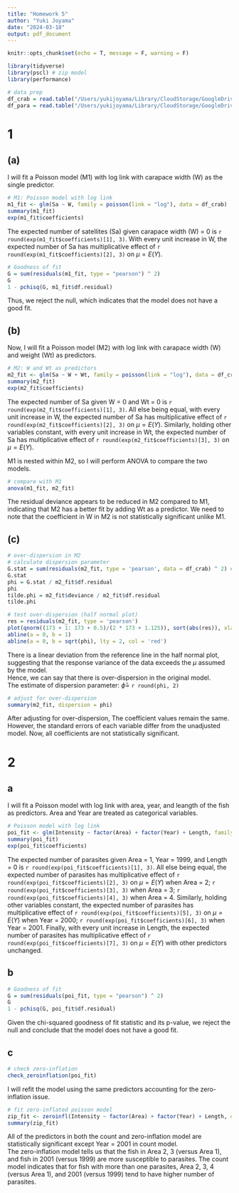 ```yaml
---
title: "Homework 5"
author: "Yuki Joyama"
date: "2024-03-18"
output: pdf_document
---
```


```r
knitr::opts_chunk$set(echo = T, message = F, warning = F)

library(tidyverse)
library(pscl) # zip model
library(performance)
```

```r
# data prep 
df_crab = read.table("/Users/yukijoyama/Library/CloudStorage/GoogleDrive-jikeyu1995@gmail.com/My Drive/version_control/MS-biostats/Biostatistical Methods 2/Biostatistical Methods 2/p8131_hw5_files/HW5-crab.txt", header = TRUE)
df_para = read.table("/Users/yukijoyama/Library/CloudStorage/GoogleDrive-jikeyu1995@gmail.com/My Drive/version_control/MS-biostats/Biostatistical Methods 2/Biostatistical Methods 2/p8131_hw5_files/HW5-parasite.txt", header = TRUE)
```

# 1
## (a)
I will fit a Poisson model (M1) with log link with carapace width (W) as the single predictor.

```r
# M1: Poisson model with log link
m1_fit <- glm(Sa ~ W, family = poisson(link = "log"), data = df_crab)
summary(m1_fit)
exp(m1_fit$coefficients)
```

The expected number of satellites (Sa) given carapace width (W) = 0 is `r round(exp(m1_fit$coefficients)[1], 3)`. With every unit increase in W, the expected number of Sa has multiplicative effect of `r round(exp(m1_fit$coefficients)[2], 3)` on $\mu=E(Y)$.

```r
# Goodness of fit
G = sum(residuals(m1_fit, type = "pearson") ^ 2) 
G 
1 - pchisq(G, m1_fit$df.residual)
```

Thus, we reject the null, which indicates that the model does not have a good fit. 

## (b)
Now, I will fit a Poisson model (M2) with log link with carapace width (W) and weight (Wt) as predictors.

```r
# M2: W and Wt as predictors
m2_fit <- glm(Sa ~ W + Wt, family = poisson(link = "log"), data = df_crab)
summary(m2_fit)
exp(m2_fit$coefficients)
```

The expected number of Sa given W = 0 and Wt = 0 is `r round(exp(m2_fit$coefficients)[1], 3)`. All else being equal, with every unit increase in W, the expected number of Sa has multiplicative effect of `r round(exp(m2_fit$coefficients)[2], 3)` on $\mu=E(Y)$. Similarly, holding other variables constant, with every unit increase in Wt, the expected number of Sa has multiplicative effect of `r round(exp(m2_fit$coefficients)[3], 3)` on $\mu=E(Y)$.   

M1 is nested within M2, so I will perform ANOVA to compare the two models. 
```r
# compare with M1
anova(m1_fit, m2_fit)
```

The residual deviance appears to be reduced in M2 compared to M1, indicating that M2 has a better fit by adding Wt as a predictor. We need to note that the coefficient in W in M2 is not statistically significant unlike M1.

## (c)
```r
# over-dispersion in M2
# calculate dispersion parameter
G.stat = sum(residuals(m2_fit, type = 'pearson', data = df_crab) ^ 2) # pearson chisq 
G.stat
phi = G.stat / m2_fit$df.residual
phi
tilde.phi = m2_fit$deviance / m2_fit$df.residual
tilde.phi 

# test over-dispersion (half normal plot)
res = residuals(m2_fit, type = 'pearson')
plot(qnorm((173 + 1: 173 + 0.5)/(2 * 173 + 1.125)), sort(abs(res)), xlab = 'Expected Half-Normal Order Stats', ylab = 'Ordered Abs Pearson Residuals')
abline(a = 0, b = 1)
abline(a = 0, b = sqrt(phi), lty = 2, col = 'red')
```

There is a linear deviation from the reference line in the half normal plot, suggesting that the response variance of the data exceeds the $\mu$ assumed by the model.   
Hence, we can say that there is over-dispersion in the original model.  
The estimate of dispersion parameter: $\hat\phi=$ `r round(phi, 2)`

```r
# adjust for over-dispersion
summary(m2_fit, dispersion = phi)
```

After adjusting for over-dispersion, The coefficient values remain the same. However, the standard errors of each variable differ from the unadjusted model. Now, all coefficients are not statistically significant.

# 2
## a
I will fit a Poisson model with log link with area, year, and leangth of the fish as predictors. Area and Year are treated as categorical variables. 
```r
# Poisson model with log link
poi_fit <- glm(Intensity ~ factor(Area) + factor(Year) + Length, family = poisson(link = "log"), data = df_para)
summary(poi_fit)
exp(poi_fit$coefficients)
```

The expected number of parasites given Area = 1, Year = 1999, and Length = 0 is `r round(exp(poi_fit$coefficients)[1], 3)`. All else being equal, the expected number of parasites has multiplicative effect of `r round(exp(poi_fit$coefficients)[2], 3)` on $\mu=E(Y)$ when Area = 2; `r round(exp(poi_fit$coefficients)[3], 3)` when Area = 3; `r round(exp(poi_fit$coefficients)[4], 3)` when Area = 4. Similarly, holding other variables constant, the expected number of parasites has multiplicative effect of `r round(exp(poi_fit$coefficients)[5], 3)` on $\mu=E(Y)$ when Year = 2000; `r round(exp(poi_fit$coefficients)[6], 3)` when Year = 2001. Finally, with every unit increase in Length, the expected number of parasites has multiplicative effect of `r round(exp(poi_fit$coefficients)[7], 3)` on $\mu=E(Y)$ with other predictors unchanged.

## b
```r
# Goodness of fit
G = sum(residuals(poi_fit, type = "pearson") ^ 2) 
G 
1 - pchisq(G, poi_fit$df.residual)
```

Given the chi-squared goodness of fit statistic and its p-value, we reject the null and conclude that the model does not have a good fit.

## c
```r
# check zero-inflation
check_zeroinflation(poi_fit)
```

I will refit the model using the same predictors accounting for the zero-inflation issue. 

```r
# fit zero-inflated poisson model
zip_fit <- zeroinfl(Intensity ~ factor(Area) + factor(Year) + Length, data = df_para) # child and camper for poisson, persons for binary
summary(zip_fit)
```

All of the predictors in both the count and zero-inflation model are statistically significant except Year = 2001 in count model.  
The zero-inflation model tells us that the fish in Area 2, 3 (versus Area 1), and fish in 2001 (versus 1999) are more susceptible to parasites. The count model indicates that for fish with more than one parasites, Area 2, 3, 4 (versus Area 1), and 2001 (versus 1999) tend to have higher number of parasites. 

